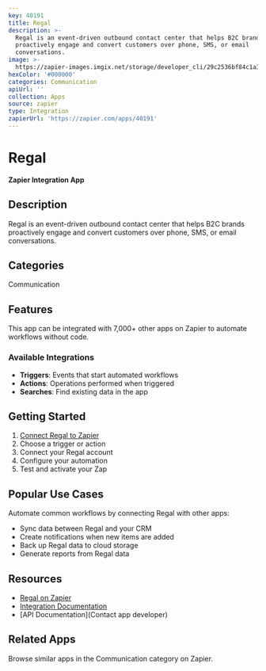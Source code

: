```yaml
---
key: 40191
title: Regal
description: >-
  Regal is an event-driven outbound contact center that helps B2C brands
  proactively engage and convert customers over phone, SMS, or email
  conversations.
image: >-
  https://zapier-images.imgix.net/storage/developer_cli/29c2536bf84c1a334b3ceeeff5ce46a8.png?auto=format%2Ccompress&ixlib=python-3.0.0&q=50
hexColor: '#000000'
categories: Communication
apiUrl: ''
collection: Apps
source: zapier
type: Integration
zapierUrl: 'https://zapier.com/apps/40191'
---
```

# Regal

**Zapier Integration App**

## Description

Regal is an event-driven outbound contact center that helps B2C brands proactively engage and convert customers over phone, SMS, or email conversations.

## Categories

Communication

## Features

This app can be integrated with 7,000+ other apps on Zapier to automate workflows without code.

### Available Integrations

- **Triggers**: Events that start automated workflows
- **Actions**: Operations performed when triggered
- **Searches**: Find existing data in the app

## Getting Started

1. [Connect Regal to Zapier](https://zapier.com/apps/40191)
2. Choose a trigger or action
3. Connect your Regal account
4. Configure your automation
5. Test and activate your Zap

## Popular Use Cases

Automate common workflows by connecting Regal with other apps:

- Sync data between Regal and your CRM
- Create notifications when new items are added
- Back up Regal data to cloud storage
- Generate reports from Regal data

## Resources

- [Regal on Zapier](https://zapier.com/apps/40191)
- [Integration Documentation](https://zapier.com/apps/40191/integrations)
- [API Documentation](Contact app developer)

## Related Apps

Browse similar apps in the Communication category on Zapier.
